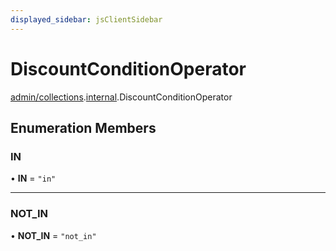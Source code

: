 ```yaml
---
displayed_sidebar: jsClientSidebar
---
```



# DiscountConditionOperator

[admin/collections](../../modules/admin_collections.mdx).[internal](../../admin_collections/modules/admin_collections.internal.mdx).DiscountConditionOperator

## Enumeration Members

### IN

• **IN** = ``"in"``

___

### NOT\_IN

• **NOT\_IN** = ``"not_in"``
